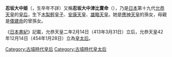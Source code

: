 '''忍坂大中姫'''（{{lang|ja|おしさかのおおなかつひめ}}，生卒年不詳）又稱'''忍坂大中津比賣命'''（{{lang|ja|おしさかのおおなかつのひめのみこと}}），乃是[[日本|日本]]第十九代[[允恭天皇|允恭天皇]]的[[皇后|皇后]]，生下[[木梨輕皇子|木梨輕皇子]]、[[安康天皇|安康天皇]]、[[雄略天皇|雄略天皇]]。她是[[應神天皇|應神天皇]]的孫女，母親是[[倭建命|倭建命]]的曾孫女。

《[[日本書紀|日本書紀]]》記載，允恭天皇二年2月14日（413年3月31日）立后，允恭天皇42年12月14日（454年1月28日）立為[[皇太后|皇太后]]。

{{start box}}
{{succession box|title=日本皇后|before=[[草香幡梭皇女|草香幡梭皇女]] |after=[[中磯皇女|中磯皇女]]|years=413年—454年}}
{{end box}}
{{古墳時代皇后}}
[[Category:古墳時代皇后|Category:古墳時代皇后]]
[[Category:古墳時代皇太后|Category:古墳時代皇太后]]